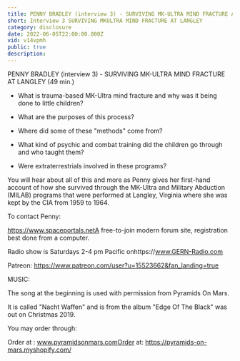 ```yaml
---
title: PENNY BRADLEY (interview 3) - SURVIVING MK-ULTRA MIND FRACTURE AT LANGLEY
short: Interview 3 SURVIVING MKULTRA MIND FRACTURE AT LANGLEY
category: disclosure
date: 2022-06-05T22:00:00.000Z
vid: v14vpmh
public: true
description:
---
```

PENNY BRADLEY (interview 3) - SURVIVING MK-ULTRA MIND FRACTURE AT LANGLEY (49 min.)

- What is trauma-based MK-Ultra mind fracture and why was it being done to little children?

- What are the purposes of this process?

- Where did some of these "methods" come from?

- What kind of psychic and combat training did the children go through and who taught them?

- Were extraterrestrials involved in these programs?

You will hear about all of this and more as Penny gives her first-hand account of how she survived through the MK-Ultra and Military Abduction (MILAB) programs that were performed at Langley, Virginia where she was kept by the CIA from 1959 to 1964.

To contact Penny:

https://www.spaceportals.net​​​​A free-to-join modern forum site, registration best done from a computer.

Radio show is Saturdays 2-4 pm Pacific onhttps://www.GERN-Radio.com

Patreon: https://www.patreon.com/user?u=15523662&fan_landing=true

MUSIC:

The song at the beginning is used with permission from Pyramids On Mars.

It is called "Nacht Waffen" and is from the album "Edge Of The Black" was out on Christmas 2019.

You may order through:

Order at : www.pyramidsonmars.comOrder at: https://pyramids-on-mars.myshopify.com/
